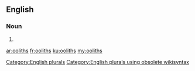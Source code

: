 ==English==

===Noun===
{{head|en}}

# {{plural of|oolith}}

[[Category:English plurals]][[Category:English plurals using obsolete wikisyntax]]

[[ar:ooliths]]
[[fr:ooliths]]
[[ku:ooliths]]
[[my:ooliths]]